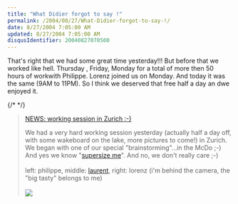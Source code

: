```yaml
---
title: "What Didier forgot to say !"
permalink: /2004/08/27/What-Didier-forgot-to-say-!/
date: 8/27/2004 7:05:00 AM
updated: 8/27/2004 7:05:00 AM
disqusIdentifier: 20040827070500
---
```

That's right that we had some great time yesterday!!! But before that we worked like hell. Thursday , Friday, Monday for a total of more then 50 hours of workwith Philippe. Lorenz joined us on Monday. And today it was the same (9AM to 11PM). So I think we deserved that free half a day an dwe enjoyed it.

{/* <!-- more --> */}
> [NEWS: working session in Zurich :-)](http://www.didierbeck.com/2004_08_01_blogs.php#109355527588927252)
> 
> We had a very hard working session yesterday (actually half a day off, with some wakeboard on the lake, more pictures to come!) in Zurich. We began with one of our special "brainstorming"...in the McDo ;-) And yes we know "[supersize me](http://www.supersizeme.com/)". And no, we don't really care ;-) <br><br>left: philippe, middle: [laurent](http://weblogs.asp.net/lkempe), right: lorenz (i'm behind the camera, the "big tasty" belongs to me) <br><br>
> ![](/images/2004/working01.jpg)
